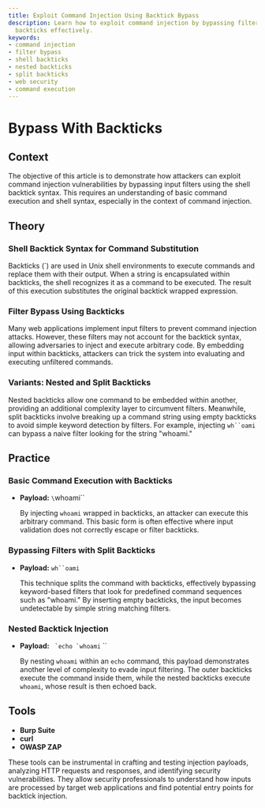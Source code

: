 ```yaml
---
title: Exploit Command Injection Using Backtick Bypass
description: Learn how to exploit command injection by bypassing filters using shell
  backticks effectively.
keywords:
- command injection
- filter bypass
- shell backticks
- nested backticks
- split backticks
- web security
- command execution
---
```


# Bypass With Backticks

## Context

The objective of this article is to demonstrate how attackers can exploit command injection vulnerabilities by bypassing input filters using the shell backtick syntax. This requires an understanding of basic command execution and shell syntax, especially in the context of command injection.

## Theory

### Shell Backtick Syntax for Command Substitution

Backticks (`) are used in Unix shell environments to execute commands and replace them with their output. When a string is encapsulated within backticks, the shell recognizes it as a command to be executed. The result of this execution substitutes the original backtick wrapped expression.

### Filter Bypass Using Backticks

Many web applications implement input filters to prevent command injection attacks. However, these filters may not account for the backtick syntax, allowing adversaries to inject and execute arbitrary code. By embedding input within backticks, attackers can trick the system into evaluating and executing unfiltered commands.

### Variants: Nested and Split Backticks

Nested backticks allow one command to be embedded within another, providing an additional complexity layer to circumvent filters. Meanwhile, split backticks involve breaking up a command string using empty backticks to avoid simple keyword detection by filters. For example, injecting `wh``oami` can bypass a naive filter looking for the string "whoami."

## Practice

### Basic Command Execution with Backticks

- **Payload:** `\`whoami\``
  
    By injecting `whoami` wrapped in backticks, an attacker can execute this arbitrary command. This basic form is often effective where input validation does not correctly escape or filter backticks.

### Bypassing Filters with Split Backticks

- **Payload:** `wh``oami`
  
    This technique splits the command with backticks, effectively bypassing keyword-based filters that look for predefined command sequences such as "whoami." By inserting empty backticks, the input becomes undetectable by simple string matching filters.

### Nested Backtick Injection

- **Payload:** `` `echo `whoami`` ``
  
    By nesting `whoami` within an `echo` command, this payload demonstrates another level of complexity to evade input filtering. The outer backticks execute the command inside them, while the nested backticks execute `whoami`, whose result is then echoed back.

## Tools

- **Burp Suite**
- **curl**
- **OWASP ZAP**

These tools can be instrumental in crafting and testing injection payloads, analyzing HTTP requests and responses, and identifying security vulnerabilities. They allow security professionals to understand how inputs are processed by target web applications and find potential entry points for backtick injection.